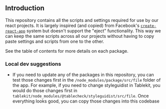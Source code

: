 
<Meta title="Introduction" />

## Introduction

This repository contains all the scripts and settings required for use by our react projects.
It is largely inspired (and copied) from Facebook's [`create-react-app`](https://github.com/facebook/create-react-app) system but doesn't support the "eject" functionality.
This way we can keep the same scripts across all our projects without having to copy paste settings and scripts from one to the other.

See the table of contents for more details on each package.

### Local dev suggestions

- If you need to update any of the packages in this repository, you can test those changes first in the `/node_modules/package/src/file` folder of the app. For example, if you need to change styleguidist in Tablekit, you would do those changes first in `tablekit/node_modules/@tablecheck/styleguidist/src/file`. Once everything looks good, you can copy those changes into this codebase
